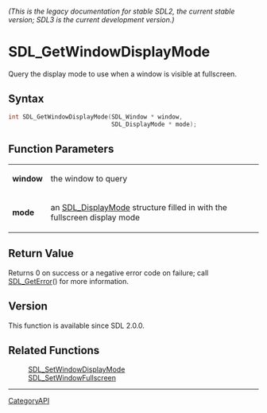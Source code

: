 ====== (This is the legacy documentation for stable SDL2, the current stable version; SDL3 is the current development version.) ======
= SDL_GetWindowDisplayMode =

Query the display mode to use when a window is visible at fullscreen.

== Syntax ==

<syntaxhighlight lang='c'>
int SDL_GetWindowDisplayMode(SDL_Window * window,
                             SDL_DisplayMode * mode);
</syntaxhighlight>

== Function Parameters ==

{|
|'''window'''
|the window to query
|-
|'''mode'''
|an [[SDL_DisplayMode]] structure filled in with the fullscreen display mode
|}

== Return Value ==

Returns 0 on success or a negative error code on failure; call
[[SDL_GetError]]() for more information.

== Version ==

This function is available since SDL 2.0.0.

== Related Functions ==

:[[SDL_SetWindowDisplayMode]]
:[[SDL_SetWindowFullscreen]]

----
[[CategoryAPI]]



